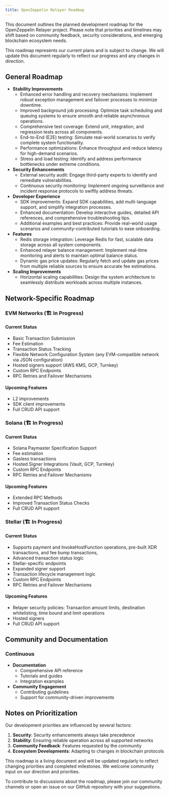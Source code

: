 ```yaml
---
title: OpenZeppelin Relayer Roadmap
---
```


This document outlines the planned development roadmap for the OpenZeppelin Relayer project. Please note that priorities and timelines may shift based on community feedback, security considerations, and emerging blockchain ecosystem needs.

<Callout>


This roadmap represents our current plans and is subject to change. We will update this document regularly to reflect our progress and any changes in direction.

</Callout>

## General Roadmap

* **Stability Improvements**
  * Enhanced error handling and recovery mechanisms: Implement robust exception management and failover processes to minimize downtime.
  * Improved background job processing: Optimize task scheduling and queuing systems to ensure smooth and reliable asynchronous operations.
  * Comprehensive test coverage: Extend unit, integration, and regression tests across all components.
  * End-to-End (E2E) testing: Simulate real-world scenarios to verify complete system functionality.
  * Performance optimizations: Enhance throughput and reduce latency for high-demand scenarios.
  * Stress and load testing: Identify and address performance bottlenecks under extreme conditions.
* **Security Enhancements**
  * External security audit: Engage third-party experts to identify and remediate vulnerabilities.
  * Continuous security monitoring: Implement ongoing surveillance and incident response protocols to swiftly address threats.
* **Developer Experience**
  * SDK improvements: Expand SDK capabilities, add multi-language support, and simplify integration processes.
  * Enhanced documentation: Develop interactive guides, detailed API references, and comprehensive troubleshooting tips.
  * Additional examples and best practices: Provide real-world usage scenarios and community-contributed tutorials to ease onboarding.
* **Features**
  * Redis storage integration: Leverage Redis for fast, scalable data storage across all system components.
  * Enhanced relayer balance management: Implement real-time monitoring and alerts to maintain optimal balance status.
  * Dynamic gas price updates: Regularly fetch and update gas prices from multiple reliable sources to ensure accurate fee estimations.
* **Scaling Improvements**
  * Horizontal scaling capabilities: Design the system architecture to seamlessly distribute workloads across multiple instances.

## Network-Specific Roadmap

### EVM Networks (🏗️ In Progress)

#### Current Status
* Basic Transaction Submission
* Fee Estimation
* Transaction Status Tracking
* Flexible Network Configuration System (any EVM-compatible network via JSON configuration)
* Hosted signers support (AWS KMS, GCP, Turnkey)
* Custom RPC Endpoints
* RPC Retries and Failover Mechanisms

#### Upcoming Features
* L2 improvements
* SDK client improvements
* Full CRUD API support

### Solana (🏗️ In Progress)

#### Current Status
* Solana Paymaster Specification Support
* Fee estimation
* Gasless transactions
* Hosted Signer Integrations (Vault, GCP, Turnkey)
* Custom RPC Endpoints
* RPC Retries and Failover Mechanisms

#### Upcoming Features
* Extended RPC Methods
* Improved Transaction Status Checks
* Full CRUD API support

### Stellar (🏗️ In Progress)

#### Current Status
* Supports payment and InvokeHostFunction operations, pre-built XDR transactions, and fee bump transactions,
* Advanced transaction status logic
* Stellar-specific endpoints
* Expanded signer support
* Transaction lifecycle management logic
* Custom RPC Endpoints
* RPC Retries and Failover Mechanisms

#### Upcoming Features
* Relayer security policies: Transaction amount limits, destination whitelisting, time bound and limit operations
* Hosted signers
* Full CRUD API support

## Community and Documentation

### Continuous
* **Documentation**
  * Comprehensive API reference
  * Tutorials and guides
  * Integration examples
* **Community Engagement**
  * Contributing guidelines
  * Support for community-driven improvements

## Notes on Prioritization

<Callout type='warn'>


Our development priorities are influenced by several factors:

1. **Security**: Security enhancements always take precedence
2. **Stability**: Ensuring reliable operation across all supported networks
3. **Community Feedback**: Features requested by the community
4. **Ecosystem Developments**: Adapting to changes in blockchain protocols

</Callout>

This roadmap is a living document and will be updated regularly to reflect changing priorities and completed milestones. We welcome community input on our direction and priorities.

To contribute to discussions about the roadmap, please join our community channels or open an issue on our GitHub repository with your suggestions.
